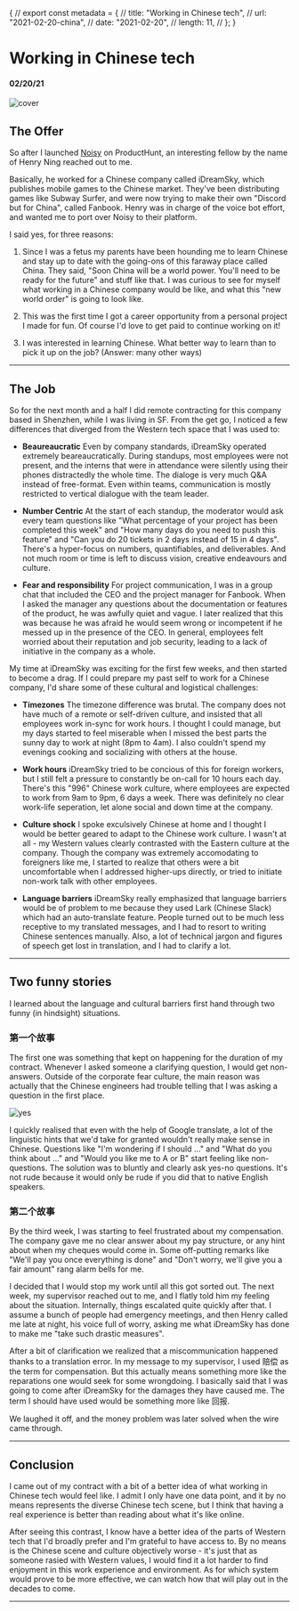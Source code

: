 {
// export const metadata = {
// title: "Working in Chinese tech",
// url: "2021-02-20-china",
// date: "2021-02-20",
// length: 11,
// };
}

# Working in Chinese tech

#### 02/20/21

![cover](/images/2021-02-20-china/cover.jpg)

## The Offer

So after I launched [Noisy](/projects/noisy) on ProductHunt, an interesting fellow by the name of Henry Ning reached out to me.

Basically, he worked for a Chinese company called iDreamSky, which publishes mobile games to the Chinese market. They've been distributing games like Subway Surfer, and were now trying to make their own "Discord but for China", called Fanbook. Henry was in charge of the voice bot effort, and wanted me to port over Noisy to their platform.

I said yes, for three reasons:

1. Since I was a fetus my parents have been hounding me to learn Chinese and stay up to date with the going-ons of this faraway place called China. They said, "Soon China will be a world power. You'll need to be ready for the future" and stuff like that. I was curious to see for myself what working in a Chinese company would be like, and what this "new world order" is going to look like.

2. This was the first time I got a career opportunity from a personal project I made for fun. Of course I'd love to get paid to continue working on it!

3. I was interested in learning Chinese. What better way to learn than to pick it up on the job? (Answer: many other ways)

---

## The Job

So for the next month and a half I did remote contracting for this company based in Shenzhen, while I was living in SF. From the get go, I noticed a few differences that diverged from the Western tech space that I was used to:

- **Beaureaucratic** Even by company standards, iDreamSky operated extremely beareaucratically. During standups, most employees were not present, and the interns that were in attendance were silently using their phones distractedly the whole time. The dialoge is very much Q&A instead of free-format. Even within teams, communication is mostly restricted to vertical dialogue with the team leader.

- **Number Centric** At the start of each standup, the moderator would ask every team questions like "What percentage of your project has been completed this week" and "How many days do you need to push this feature" and "Can you do 20 tickets in 2 days instead of 15 in 4 days". There's a hyper-focus on numbers, quantifiables, and deliverables. And not much room or time is left to discuss vision, creative endeavours and culture.

- **Fear and responsibility** For project communication, I was in a group chat that included the CEO and the project manager for Fanbook. When I asked the manager any questions about the documentation or features of the product, he was awfully quiet and vague. I later realized that this was because he was afraid he would seem wrong or incompetent if he messed up in the presence of the CEO. In general, employees felt worried about their reputation and job security, leading to a lack of initiative in the company as a whole.

My time at iDreamSky was exciting for the first few weeks, and then started to become a drag. If I could prepare my past self to work for a Chinese company, I'd share some of these cultural and logistical challenges:

- **Timezones** The timezone difference was brutal. The company does not have much of a remote or self-driven culture, and insisted that all employees work in-sync for work hours. I thought I could manage, but my days started to feel miserable when I missed the best parts the sunny day to work at night (8pm to 4am). I also couldn't spend my evenings cooking and socializing with others at the house.

- **Work hours** iDreamSky tried to be concious of this for foreign workers, but I still felt a pressure to constantly be on-call for 10 hours each day. There's this "996" Chinese work culture, where employees are expected to work from 9am to 9pm, 6 days a week. There was definitely no clear work-life seperation, let alone social and down time at the company.

- **Culture shock** I spoke exculsively Chinese at home and I thought I would be better geared to adapt to the Chinese work culture. I wasn't at all - my Western values clearly contrasted with the Eastern culture at the company. Though the company was extremely accomodating to foreigners like me, I started to realize that others were a bit uncomfortable when I addressed higher-ups directly, or tried to initiate non-work talk with other employees.

- **Language barriers** iDreamSky really emphasized that language barriers would be of problem to me because they used Lark (Chinese Slack) which had an auto-translate feature. People turned out to be much less receptive to my translated messages, and I had to resort to writing Chinese sentences manually. Also, a lot of technical jargon and figures of speech get lost in translation, and I had to clarify a lot.

---

## Two funny stories

I learned about the language and cultural barriers first hand through two funny (in hindsight) situations.

### 第一个故事

The first one was something that kept on happening for the duration of my contract. Whenever I asked someone a clarifying question, I would get non-answers. Outside of the corporate fear culture, the main reason was actually that the Chinese engineers had trouble telling that I was asking a question in the first place.

![yes](/images/2021-02-20-china/yes.png)

I quickly realised that even with the help of Google translate, a lot of the linguistic hints that we'd take for granted wouldn't really make sense in Chinese. Questions like "I'm wondering if I should ..." and "What do you think about ..." and "Would you like me to A or B" start feeling like non-questions. The solution was to bluntly and clearly ask yes-no questions. It's not rude because it would only be rude if you did that to native English speakers.

### 第二个故事

By the third week, I was starting to feel frustrated about my compensation. The company gave me no clear answer about my pay structure, or any hint about when my cheques would come in. Some off-putting remarks like "We'll pay you once everything is done" and "Don't worry, we'll give you a fair amount" rang alarm bells for me.

I decided that I would stop my work until all this got sorted out. The next week, my supervisor reached out to me, and I flatly told him my feeling about the situation. Internally, things escalated quite quickly after that. I assume a bunch of people had emergency meetings, and then Henry called me late at night, his voice full of worry, asking me what iDreamSky has done to make me "take such drastic measures".

After a bit of clarification we realized that a miscommunication happened thanks to a translation error. In my message to my supervisor, I used 赔偿 as the term for compensation. But this actually means something more like the reparations one would seek for some wrongdoing. I basically said that I was going to come after iDreamSky for the damages they have caused me. The term I should have used would be something more like 回报.

We laughed it off, and the money problem was later solved when the wire came through.

---

## Conclusion

I came out of my contract with a bit of a better idea of what working in Chinese tech would feel like. I admit I only have one data point, and it by no means represents the diverse Chinese tech scene, but I think that having a real experience is better than reading about what it's like online.

After seeing this contrast, I know have a better idea of the parts of Western tech that I'd broadly prefer and I'm grateful to have access to. By no means is the Chinese scene and culture objectively worse - it's just that as someone rasied with Western values, I would find it a lot harder to find enjoyment in this work experience and environment. As for which system would prove to be more effective, we can watch how that will play out in the decades to come.

---
